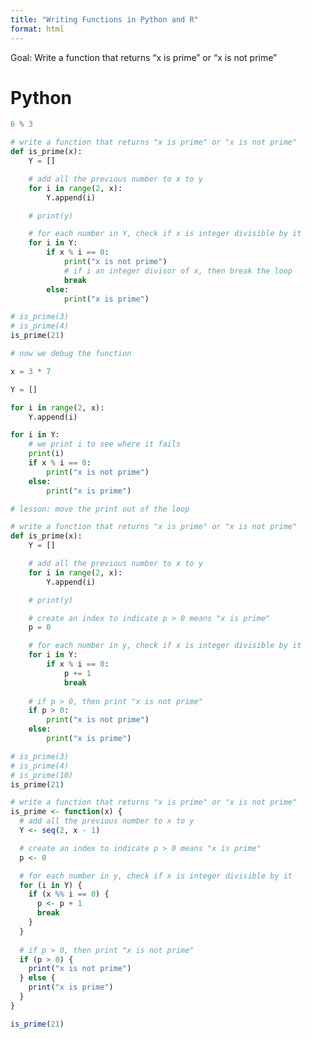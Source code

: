 ```yaml
---
title: "Writing Functions in Python and R"
format: html
---
```


Goal: Write a function that returns "x is prime" or "x is not prime"

# Python

```python
6 % 3
```

```python
# write a function that returns "x is prime" or "x is not prime"
def is_prime(x):
    Y = []

    # add all the previous number to x to y
    for i in range(2, x):
        Y.append(i)

    # print(y)

    # for each number in Y, check if x is integer divisible by it
    for i in Y:
        if x % i == 0:
            print("x is not prime")
            # if i an integer divisor of x, then break the loop
            break
        else:
            print("x is prime")

```

```python
# is_prime(3)
# is_prime(4)
is_prime(21)
```

```python
# now we debug the function

x = 3 * 7

Y = []

for i in range(2, x):
    Y.append(i)

for i in Y:
    # we print i to see where it fails
    print(i)
    if x % i == 0:
        print("x is not prime")
    else:
        print("x is prime")

# lesson: move the print out of the loop
```

```python
# write a function that returns "x is prime" or "x is not prime"
def is_prime(x):
    Y = []

    # add all the previous number to x to y
    for i in range(2, x):
        Y.append(i)

    # print(y)

    # create an index to indicate p > 0 means "x is prime"
    p = 0

    # for each number in y, check if x is integer divisible by it
    for i in Y:
        if x % i == 0:
            p += 1
            break
    
    # if p > 0, then print "x is not prime"
    if p > 0:
        print("x is not prime")
    else:
        print("x is prime")
```

```python
# is_prime(3)
# is_prime(4)
# is_prime(10)
is_prime(21)
```

```r
# write a function that returns "x is prime" or "x is not prime"
is_prime <- function(x) {
  # add all the previous number to x to y
  Y <- seq(2, x - 1)

  # create an index to indicate p > 0 means "x is prime"
  p <- 0

  # for each number in y, check if x is integer divisible by it
  for (i in Y) {
    if (x %% i == 0) {
      p <- p + 1
      break
    }
  }
  
  # if p > 0, then print "x is not prime"
  if (p > 0) {
    print("x is not prime")
  } else {
    print("x is prime")
  }
}
```

```r
is_prime(21)
```

